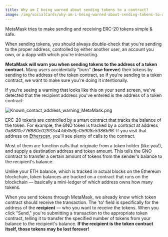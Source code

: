```yaml
---
title: Why am I being warned about sending tokens to a contract?
image: /img/socialCards/why-am-i-being-warned-about-sending-tokens-to-a-contract.jpg
---
```



<CustomLayout />

MetaMask tries to make sending and receiving ERC-20 tokens simple & safe.

When sending tokens, you should always double-check that you're sending to the proper address, controlled by either another user, an account you own, or a dapp with which you're interacting.

**MetaMask will warn you when sending tokens to the address of a token contract.** Many users accidentally "burn" (**lose forever**) their tokens by sending to the address of the token contract, so if you're sending to a token contract, we want to make sure you're doing it intentionally.

If you're seeing a warning that looks like this on your send screen, we've detected that the recipient address you've entered is the address of a token contract:

<div class="center-container">
  <div class="img-medium">
    <img
      src={
        require("../../../img/managing-my-tokens/moving-your-tokens/why-am-i-being-warned-about-sending-tokens-to-a-contract/Known_contact_address_warning_MetaMask.png")
          .default
      }
      alt="Known_contact_address_warning_MetaMask.png"
    />
  </div>
</div>

ERC-20 tokens are controlled by a smart contract that tracks the balance of the token. For example, the GNO token is tracked by a contract at address _0x6810e776880c02933d47db1b9fc05908e5386b96_. If you visit that address on [Etherscan](https://etherscan.io/address/0x6810e776880c02933d47db1b9fc05908e5386b96), you'll see plenty of calls to the contract.

Most of them are function calls that originate from a token holder (like you!), and supply a destination address and token amount. This tells the GNO contract to transfer a certain amount of tokens from the sender's balance to the recipient's balance.

Unlike your ETH balance, which is tracked in actual blocks on the Ethereum blockchain, token balances are tracked on a contract that runs on the blockchain — basically a mini-ledger of which address owns how many tokens.

When you send tokens through MetaMask, we already know which token contract should receive the transaction. The 'to' field is specifically for the address of the **recipient** — who you want to receive the tokens. When you click "Send," you're submitting a transaction to the appropriate token contract, telling it to transfer the specified number of tokens from your balance to the recipient's balance. **If the recipient is the token contract itself, those tokens may be lost forever!**
